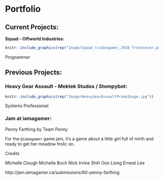 # Portfolio

## Current Projects:

**Squad - Offworld Industries**:

```r
knitr::include_graphics(rep("Image/Squad_(videogame)_2016_frontcover.png"))
```

Programmer

## Previous Projects:

### Heavy Gear Assault - Mektek Studos / Stompybot:

```r
knitr::include_graphics(rep("Image/HeavyGearAssaultPromoImage.jpg"))
```

Systems Professional

### Jam at iamagamer:

Penny Farthing
by Team Penny

For the `@iamagamer` game jam, it's a game about a little girl full of mirth and ready to get her meadow frolic on.

Credits

Michelle Clough
Michelle Buch
Nick Irvine
Shih Oon Liong
Ernest Lee

http://jam.iamagamer.ca/submissions/80-penny-farthing
